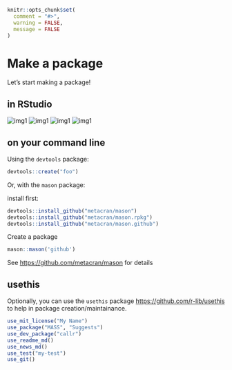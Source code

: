 ```r
knitr::opts_chunk$set(
  comment = "#>",
  warning = FALSE,
  message = FALSE
)
```


# Make a package {#make-a-package}

Let's start making a package!

## in RStudio

![img1](img/1_newproject.png)
![img1](img/2_createproject.png)
![img1](img/3_rpackage.png)
![img1](img/4_final.png)

## on your command line {#cli}

Using the `devtools` package:

```r
devtools::create("foo")
```

Or, with the `mason` package:

install first:

```r
devtools::install_github("metacran/mason")
devtools::install_github("metacran/mason.rpkg")
devtools::install_github("metacran/mason.github")
```

Create a package

```r
mason::mason('github')
```

See <https://github.com/metacran/mason> for details

## usethis {#usethis}

Optionally, you can use the `usethis` package <https://github.com/r-lib/usethis> 
to help in package creation/maintainance.

```r
use_mit_license("My Name")
use_package("MASS", "Suggests")
use_dev_package("callr")
use_readme_md()
use_news_md()
use_test("my-test")
use_git()
```
